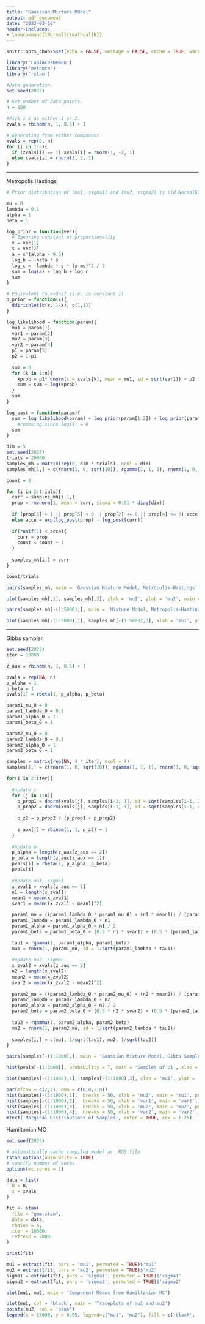 ```yaml
---
title: "Gaussian Mixture MOdel"
output: pdf_document
date: "2023-03-10"
header-includes:
- \newcommand{\Normal}{\mathcal{N}}
---
```



```r
knitr::opts_chunk$set(echo = FALSE, message = FALSE, cache = TRUE, warning = FALSE, fig.align = 'center')

library('LaplacesDemon')
library('mvtnorm')
library('rstan')
```



```r
#Data generation.
set.seed(2023)

# Set number of data points.
n = 100

#Pick z_i as either 1 or 2.
zvals = rbinom(n, 1, 0.5) + 1

# Generating from either component
xvals = rep(0, n)
for (i in 1:n){
  if (zvals[i] == 1) xvals[i] = rnorm(1, -2, 1)
  else xvals[i] = rnorm(1, 2, 1)
}
```

- - -

Metropolis Hastings

```r
# Prior distribution of (mu1, sigma1) and (mu2, sigma2) is iid NormalGamma with parameters mu = 0, lambda = 0.1, alpha = 1, beta = 1

mu = 0 
lambda = 0.1
alpha = 1
beta = 1

log_prior = function(vec){
  # Ignoring constant of proportionality
  x = vec[1]
  s = vec[2]
  a = s^(alpha - 0.5)
  log_b = -beta * s
  log_c = -lambda * s * (x-mu)^2 / 2
  sum = log(a) + log_b + log_c
  sum
}

# Equivalent to x~Unif (i.e. is constant 1)
p_prior = function(x){
  ddirichlet(c(x, 1-x), c(1,1))
}

log_likelihood = function(param){
  mu1 = param[1]
  var1 = param[2]
  mu2 = param[3]
  var2 = param[4]
  p1 = param[5]
  p2 = 1-p1
  
  sum = 0 
  for (k in 1:n){
    kprob = p1* dnorm(x = xvals[k], mean = mu1, sd = sqrt(var1)) + p2 * dnorm(xvals[k], mu2, sqrt(var2))
    sum = sum + log(kprob)
  }
  sum
}

log_post = function(param){
  sum = log_likelihood(param) + log_prior(param[1:2]) + log_prior(param[3:4])# + log(p_prior(param[5]))
    #removing since log(1) = 0
  sum
}
```


```r
dim = 5
set.seed(2023)
trials = 20000
samples_mh = matrix(rep(0, dim * trials), ncol = dim)
samples_mh[1,] = c(rnorm(1, 0, sqrt(10)), rgamma(1, 1, 1), rnorm(1, 0, sqrt(10)), rgamma(1, 1, 1), runif(1))

count = 0

for (i in 2:trials){
  curr = samples_mh[i-1,]
  prop = rmvnorm(1, mean = curr, sigma = 0.01 * diag(dim))
  
  if (prop[5] > 1 || prop[5] < 0 || prop[2] <= 0 || prop[4] <= 0) acce = 0
  else acce = exp(log_post(prop) - log_post(curr))
  
  if(runif(1) < acce){
    curr = prop
    count = count + 1
  }
  
  samples_mh[i,] = curr
}
```


```r
count/trials

pairs(samples_mh, main = 'Gaussian Mixture Model, Metropolis-Hastings', labels = c('mu1', 'var1', 'mu2', 'var2', 'p1'))

plot(samples_mh[,1], samples_mh[,3], xlab = 'mu1', ylab = 'mu2', main = 'Component Means of Gaussian Mixture Model')
```

```r
pairs(samples_mh[-(1:5000),], main = 'Mixture Model, Metropolis-Hastings with Burn-in', labels = c('mu1', 'var1', 'mu2', 'var2', 'p1'))

plot(samples_mh[-(1:5000),1], samples_mh[-(1:5000),3], xlab = 'mu1', ylab = 'mu2', main = 'Component Means of Gaussian Mixture Model')
```

- - - 

Gibbs sampler.

```r
set.seed(2023)
iter = 10000

z_aux = rbinom(n, 1, 0.5) + 1

pvals = rep(NA, n)
p_alpha = 1
p_beta = 1
pvals[1] = rbeta(1, p_alpha, p_beta)

param1_mu_0 = 0
param1_lambda_0 = 0.1
param1_alpha_0 = 1
param1_beta_0 = 1

param2_mu_0 = 0
param2_lambda_0 = 0.1
param2_alpha_0 = 1
param2_beta_0 = 1

samples = matrix(rep(NA, 4 * iter), ncol = 4)
samples[1,] = c(rnorm(1, 0, sqrt(10)), rgamma(1, 1, 1), rnorm(1, 0, sqrt(10)), rgamma(1, 1, 1))
```



```r
for(i in 2:iter){
  
  #update z
  for (j in 1:n){
    p_prop1 = dnorm(xvals[j], samples[i-1, 1], sd = sqrt(samples[i-1, 2])) * pvals[i-1]
    p_prop2 = dnorm(xvals[j], samples[i-1, 3], sd = sqrt(samples[i-1, 4])) * (1 - pvals[i-1])
    
    p_z2 = p_prop2 / (p_prop1 + p_prop2)
    
    z_aux[j] = rbinom(1, 1, p_z2) + 1
  }
  
  #update p
  p_alpha = length(z_aux[z_aux == 2])
  p_beta = length(z_aux[z_aux == 1])
  pvals[i] = rbeta(1, p_alpha, p_beta)
  pvals[i]
  
  #update mu1, sigma1
  x_zval1 = xvals[z_aux == 1]
  n1 = length(x_zval1)
  mean1 = mean(x_zval1)
  svar1 = mean((x_zval1 - mean1)^2)

  param1_mu = ((param1_lambda_0 * param1_mu_0) + (n1 * mean1)) / (param1_lambda_0 + n1)
  param1_lambda = param1_lambda_0 + n1
  param1_alpha = param1_alpha_0 + n1 / 2 
  param1_beta = param1_beta_0 + (0.5 * n1 * svar1) + (0.5 * (param1_lambda_0 * n1) * (mean1 - param1_mu_0)^2 / (param1_lambda_0 + n1))

  tau1 = rgamma(1, param1_alpha, param1_beta)
  mu1 = rnorm(1, param1_mu, sd = 1/sqrt(param1_lambda * tau1))
  
  #update mu2, sigma2
  x_zval2 = xvals[z_aux == 2]
  n2 = length(x_zval2)
  mean2 = mean(x_zval2)
  svar2 = mean((x_zval2 - mean2)^2)
  
  param2_mu = ((param2_lambda_0 * param2_mu_0) + (n2 * mean2)) / (param2_lambda_0 + n2)
  param2_lambda = param2_lambda_0 + n2
  param2_alpha = param2_alpha_0 + n2 / 2 
  param2_beta = param2_beta_0 + (0.5 * n2 * svar2) + (0.5 * (param2_lambda_0 * n2) * (mean2 - param2_mu_0)^2 / (param2_lambda_0 + n2))
  
  tau2 = rgamma(1, param2_alpha, param2_beta)
  mu2 = rnorm(1, param2_mu, sd = 1/sqrt(param2_lambda * tau2))
  
  samples[i,] = c(mu1, 1/sqrt(tau1), mu2, 1/sqrt(tau2))
}
```


```r
pairs(samples[-(1:1000),], main = 'Gaussian Mixture Model, Gibbs Sampler', labels = c('mu1', 'var1', 'mu2', 'var2'))

hist(pvals[-(1:1000)], probability = T, main = 'Samples of p1', xlab = 'p_1')

plot(samples[-(1:1000),1], samples[-(1:1000),3], xlab = 'mu1', ylab = 'mu2', main = 'Component Means of Gaussian Mixture Model')
```


```r
par(mfrow = c(2,2), oma = c(0,0,2,0))
hist(samples[-(1:1000),1],  breaks = 50, xlab = 'mu1', main = 'mu1', probability = T)
hist(samples[-(1:1000),2],  breaks = 50, xlab = 'var1', main = 'var1', probability = T)
hist(samples[-(1:1000),3],  breaks = 50, xlab = 'mu2', main = 'mu2', probability = T)
hist(samples[-(1:1000),4],  breaks = 50, xlab = 'var2', main = 'var2', probability = T)
mtext('Marginal Distributions of Samples', outer = TRUE, cex = 1.25)
```



Hamiltonian MC

```r
set.seed(2023)

# automatically cache compiled model as .RDS file
rstan_options(auto_write = TRUE)
# specify number of cores
options(mc.cores = 1)

data = list(
  N = n,
  x = xvals
)

fit <- stan(
  file = "gmm.stan",
  data = data,
  chains = 4,
  iter = 10000,
  refresh = 2000
)
```


```r
print(fit)
```


```r
mu1 = extract(fit, pars = 'mu1', permuted = TRUE)$'mu1'
mu2 = extract(fit, pars = 'mu2', permuted = TRUE)$'mu2'
sigma1 = extract(fit, pars = 'sigma1', permuted = TRUE)$'sigma1'
sigma2 = extract(fit, pars = 'sigma2', permuted = TRUE)$'sigma2'
```

```r
plot(mu1, mu2, main = 'Component Means from Hamiltonian MC')
```


```r
plot(mu1, col = 'black', main = 'Traceplots of mu1 and mu2')
points(mu2, col = 'blue')
legend(x = 17000, y = 0.95, legend=c("mu1", "mu2"), fill = c('black', 'blue'))
```




